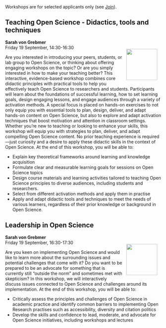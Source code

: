 ```{=html}
<head>
  <style>
    img {
      float: right;
      margin: 13px;
    }
  </style>
</head
```

Workshops are for selected applicants only (see [Join](Join.qmd)).

## Teaching Open Science - Didactics, tools and techniques

**Sarah von Grebmer**\
![](img/sarah-von-grebmer.png){width="100"} Friday 19 September, 14:30-16:30

Are you interested in introducing your peers, students, or lab group to Open Science, or thinking about offering engaging workshops on the topic? Or are you simply interested in how to make your teaching better? This interactive, evidence-based workshop combines core didactic principles with practical tools to help you effectively teach Open Science to researchers and students. Participants will learn about the foundations of successful learning, how to set learning goals, design engaging lessons, and engage audiences through a variety of activation methods. A special focus is placed on hands-on exercises to not only equip you with essential tools to plan, design, deliver, and adapt hands-on content on Open Science, but also to explore and adapt activation techniques that boost motivation and attention in classroom settings. Whether you're new to teaching or looking to enhance your skills, this workshop will equip you with strategies to plan, deliver, and adapt compelling Open Science content. No prior teaching experience is required—just curiosity and a desire to apply these didactic skills in the context of Open Science. At the end of this workshop, you will be able to:

- Explain key theoretical frameworks around learning and knowledge acquisition
- Formulate clear and measurable learning goals for sessions on Open Science topics
- Design course materials and learning activities tailored to teaching Open Science principles to diverse audiences, including students and researchers.
- Select from different activation methods and apply them in practise
- Apply and adapt didactic tools and techniques to meet the needs of various learners, regardless of their prior knowledge or background in Open Science.

## Leadership in Open Science

**Sarah von Grebmer**\
![](img/sarah-von-grebmer.png){width="100"} Friday 19 September, 16:30-17:30

Are you keen on implementing Open Science and would like to learn more about the surrounding issues and potential challenges that come with it? Do you want to be prepared to be an advocate for something that is currently still “outside the norm” and sometimes met with skepticism? In this workshop, we will interactively discuss issues connected to Open Science and challenges around its implementation. At the end of this workshop, you will be able to:

- Critically assess the principles and challenges of Open Science in academic practice and identify common barriers to implementing Open Research practises such as accessibility, diversity and citation politics
- Develop the skills and confidence to lead, moderate, and advocate for Open Science initiatives, including workshops and lectures


